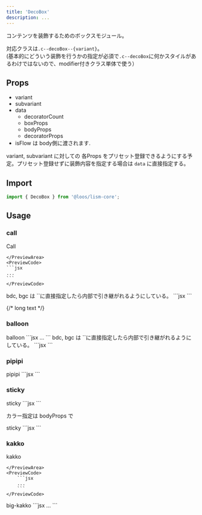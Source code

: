 ```yaml
---
title: 'DecoBox'
description: ...
---
```



コンテンツを装飾するためのボックスモジュール。

対応クラスは`.c--decoBox--{variant}`。  
(基本的にどういう装飾を行うかの指定が必須で`.c--decoBox`に何かスタイルがあるわけではないので、modifier付きクラス単体で使う）


## Props

- variant
- subvariant
- data
	- decoratorCount
	- boxProps
	- bodyProps
	- decoratorProps
- isFlow は body側に渡されます.


variant, subvariant に対しての 各Props をプリセット登録できるようにする予定。プリセット登録せずに装飾内容を指定する場合は `data` に直接指定する。

## Import

```js
import { DecoBox } from '@loos/lism-core';
```

## Usage


### call
<Preview>
	<PreviewTitle>Call</PreviewTitle>
	<PreviewArea resize p={20}>
		<DecoBox variant='call' subvariant='left'>
			<DammyText />
		</DecoBox>
		<DecoBox variant='call' subvariant='right'>
			<DammyText />
		</DecoBox>
		<DecoBox variant='call' subvariant='top'>
			<DammyText />
		</DecoBox>
		<DecoBox variant='call' subvariant='bottom'>
			<DammyText />
		</DecoBox>
	
	</PreviewArea>
	<PreviewCode>
	```jsx
	...
	```
	</PreviewCode>
</Preview>


<Preview>
	<PreviewTitle>bdc, bgc は `<DecoBox>`に直接指定したら内部で引き継がれるようにしている。</PreviewTitle>
	<PreviewArea resize p={20}>
		<DecoBox
			variant='call'
			subvariant='left'
			bdc="red"
		>
			<DammyText />
		</DecoBox>
	</PreviewArea>
	<PreviewCode>
		```jsx
		<DecoBox
			variant='call'
			subvariant='right'
			data={{ decoratorProps: { bdc: 'red' } }}
		>
			<DammyText />
		</DecoBox>
		```
	</PreviewCode>
</Preview>

{/* long text
<DecoBox variant='call' subvariant='left'>
	<DammyText length="l" />
</DecoBox>
<DecoBox variant='call' subvariant='top'>
	<DammyText length="l" />
</DecoBox> */}



### balloon

<Preview>
	<PreviewTitle>balloon</PreviewTitle>
	<PreviewArea resize p={20}>
		<DecoBox variant='balloon' subvariant='left'>
			<DammyText />
		</DecoBox>
		<DecoBox variant='balloon' subvariant='right'>
			<DammyText />
		</DecoBox>
		<DecoBox variant='balloon' subvariant='top'>
			<DammyText />
		</DecoBox>
		<DecoBox variant='balloon' subvariant='bottom'>
			<DammyText />
		</DecoBox>
		<DecoBox variant='balloon' subvariant='top-start'>
			<DammyText />
		</DecoBox>
		<DecoBox variant='balloon' subvariant='bottom-start'>
			<DammyText />
		</DecoBox>
	</PreviewArea>
	<PreviewCode>
		```jsx
		...
		```
	</PreviewCode>
</Preview>

<Preview>
	<PreviewTitle>bdc, bgc は `<DecoBox>`に直接指定したら内部で引き継がれるようにしている。</PreviewTitle>
	<PreviewArea resize p={20}>
		<DecoBox variant='balloon' subvariant='left' bgc='base-2'>
			<DammyText />
		</DecoBox>
		<DecoBox
			variant='balloon'
			subvariant='right'
			bdc='blue:40%'
			bgc='hsl(215deg 98% 96%)'
		>
			<DammyText />
		</DecoBox>
	</PreviewArea>
	<PreviewCode>
		```jsx
		<DecoBox variant='balloon' subvariant='left' bgc='base-2'>
			<DammyText />
		</DecoBox>
		<DecoBox
			variant='balloon'
			subvariant='right'
			bdc='blue:40%'
			bgc='hsl(215deg 98% 96%)'
		>
			<DammyText />
		</DecoBox>
		```
	</PreviewCode>
</Preview>


### pipipi
<Preview>
	<PreviewTitle>pipipi</PreviewTitle>
	<PreviewArea resize p={20}>
		<DecoBox variant='pipipi' subvariant='left'>
			<DammyText />
		</DecoBox>
		<DecoBox variant='pipipi' subvariant='right' bdc='blue'>
			<DammyText />
		</DecoBox>
	</PreviewArea>
	<PreviewCode>
		```jsx
		<DecoBox variant='pipipi' subvariant='left'>
			<DammyText />
		</DecoBox>
		<DecoBox variant='pipipi' subvariant='right' bdc='blue'>
			<DammyText />
		</DecoBox>
		```
	</PreviewCode>
</Preview>


### sticky

<Preview>
	<PreviewTitle>sticky</PreviewTitle>
	<PreviewArea resize p={20}>
		<DecoBox variant='sticky'>
			<DammyText />
		</DecoBox>
	</PreviewArea>
	<PreviewCode>
		```jsx
		<DecoBox variant='sticky'>
			<DammyText />
		</DecoBox>
		```
	</PreviewCode>
</Preview>

カラー指定は bodyProps で

<Preview>
	<PreviewTitle>sticky</PreviewTitle>
	<PreviewArea resize p={20}>
		<DecoBox
			variant='sticky'
			data={{ bodyProps: { bdc: 'blue:70%', bgc: 'hsl(200 90% 95%)' } }}
		>
			<DammyText />
		</DecoBox>
	</PreviewArea>
	<PreviewCode>
		```jsx
		<DecoBox
			variant='sticky'
			data={{ bodyProps: { bdc: 'blue:70%', bgc: 'hsl(200 90% 95%)' } }}
		>
			<DammyText />
		</DecoBox>
		```
	</PreviewCode>
</Preview>


### kakko

<Preview>
	<PreviewTitle>kakko</PreviewTitle>
	<PreviewArea resize p={20}>
		<DecoBox variant='kakko' subvariant='lr'>
			<DammyText />
		</DecoBox>
		<DecoBox variant='kakko' subvariant='tb'>
			<DammyText />
		</DecoBox>
		
	</PreviewArea>
	<PreviewCode>
		```jsx
		...
		```
	</PreviewCode>
</Preview>


<Preview>
	<PreviewTitle>big-kakko</PreviewTitle>
	<PreviewArea resize p={20}>
		<DecoBox variant='big-kakko' subvariant='lr' isFlow>
			<DammyText />
			<DammyText />
		</DecoBox>
		<DecoBox variant='big-kakko' subvariant='tb' isFlow>
			<DammyText />
			<DammyText />
		</DecoBox>
	</PreviewArea>
	<PreviewCode>
		```jsx
		...
		```
	</PreviewCode>
</Preview>

